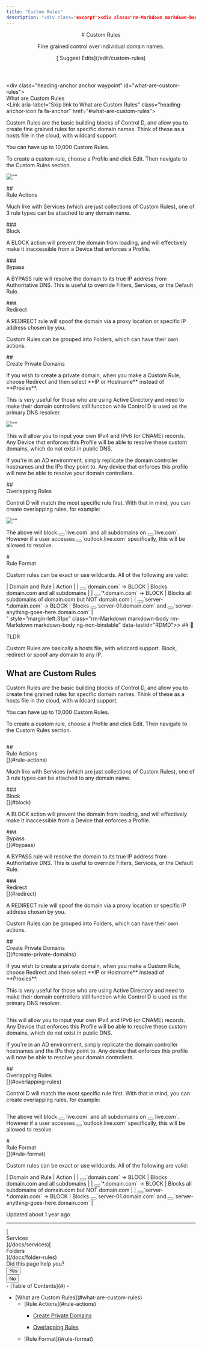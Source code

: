 ```yaml
---
title: "Custom Rules"
description: "<div class="excerpt"><div class="rm-Markdown markdown-body" data-testid="RDMD"><p>Fine grained control over individual domain names.</p></div></div></div><div class="col-xs-3">[<i aria-hidden="true" class="icon icon-edit"></i> Suggest Edits](/edit/custom-rules)</div></div></header><div class="grid-container-fluid" id="content-container"><section class="content-body grid-75"><div dehydrated="> ## <span class=&quot;callout-icon&quot;>📘</span><p>TLDR</p>"
---
```


<header id="content-head"><div class="row clearfix"><div class="col-xs-9"># Custom Rules

<div class="excerpt"><div class="rm-Markdown markdown-body" data-testid="RDMD"><p>Fine grained control over individual domain names.</p></div></div></div><div class="col-xs-3">[<i aria-hidden="true" class="icon icon-edit"></i> Suggest Edits](/edit/custom-rules)</div></div></header><div class="grid-container-fluid" id="content-container"><section class="content-body grid-75"><div dehydrated="> ## <span class=&quot;callout-icon&quot;>📘</span><p>TLDR</p>

<p>Custom Rules are basically a hosts file, with wildcard support. Block, redirect or spoof any domain to any IP.</p>

# <div class=&quot;heading-anchor anchor waypoint&quot; id=&quot;what-are-custom-rules&quot;></div><div class=&quot;heading-text&quot;><div id=&quot;section-what-are-custom-rules&quot; class=&quot;heading-anchor_backwardsCompatibility&quot;></div>What are Custom Rules</div><Link aria-label=&quot;Skip link to What are Custom Rules&quot; class=&quot;heading-anchor-icon fa fa-anchor&quot; href=&quot;#what-are-custom-rules&quot;></Link>

<p>Custom Rules are the basic building blocks of Control D, and allow you to create fine grained rules for specific domain names. Think of these as a hosts file in the cloud, with wildcard support. </p>
<p>You can have up to 10,000 Custom Rules.</p>
<p>To create a custom rule, choose a Profile and click Edit. Then navigate to the Custom Rules section.</p>
<p><span aria-label=&quot;&quot; class=&quot;img lightbox closed&quot; role=&quot;button&quot; tabindex=&quot;0&quot;><span class=&quot;lightbox-inner&quot;><Image alt=&quot;&quot; loading=&quot;lazy&quot; src=&quot;https://files.readme.io/ccb7b09-small-custoim_rulesv2.PNG&quot; align=&quot;&quot; caption=&quot;&quot; height=&quot;auto&quot; title=&quot;&quot; width=&quot;auto&quot;/></span></span></p>
## <div class=&quot;heading-anchor anchor waypoint&quot; id=&quot;rule-actions&quot;></div><div class=&quot;heading-text&quot;><div id=&quot;section-rule-actions&quot; class=&quot;heading-anchor_backwardsCompatibility&quot;></div>Rule Actions</div><Link aria-label=&quot;Skip link to Rule Actions&quot; class=&quot;heading-anchor-icon fa fa-anchor&quot; href=&quot;#rule-actions&quot;></Link>

<p>Much like with Services (which are just collections of Custom Rules), one of 3 rule types can be attached to any domain name.</p>
### <div class=&quot;heading-anchor anchor waypoint&quot; id=&quot;block&quot;></div><div class=&quot;heading-text&quot;><div id=&quot;section-block&quot; class=&quot;heading-anchor_backwardsCompatibility&quot;></div>Block</div><Link aria-label=&quot;Skip link to Block&quot; class=&quot;heading-anchor-icon fa fa-anchor&quot; href=&quot;#block&quot;></Link>

<p>A BLOCK action will prevent the domain from loading, and will effectively make it inaccessible from a Device that enforces a Profile.  </p>
### <div class=&quot;heading-anchor anchor waypoint&quot; id=&quot;bypass&quot;></div><div class=&quot;heading-text&quot;><div id=&quot;section-bypass&quot; class=&quot;heading-anchor_backwardsCompatibility&quot;></div>Bypass</div><Link aria-label=&quot;Skip link to Bypass&quot; class=&quot;heading-anchor-icon fa fa-anchor&quot; href=&quot;#bypass&quot;></Link>

<p>A BYPASS rule will resolve the domain to its true IP address from Authoritative DNS. This is useful to override Filters, Services, or the Default Rule. </p>
### <div class=&quot;heading-anchor anchor waypoint&quot; id=&quot;redirect&quot;></div><div class=&quot;heading-text&quot;><div id=&quot;section-redirect&quot; class=&quot;heading-anchor_backwardsCompatibility&quot;></div>Redirect</div><Link aria-label=&quot;Skip link to Redirect&quot; class=&quot;heading-anchor-icon fa fa-anchor&quot; href=&quot;#redirect&quot;></Link>

<p>A REDIRECT rule will spoof the domain via a proxy location or specific IP address chosen by you.</p>
<p>Custom Rules can be grouped into Folders, which can have their own actions.</p>
## <div class=&quot;heading-anchor anchor waypoint&quot; id=&quot;create-private-domains&quot;></div><div class=&quot;heading-text&quot;><div id=&quot;section-create-private-domains&quot; class=&quot;heading-anchor_backwardsCompatibility&quot;></div>Create Private Domains</div><Link aria-label=&quot;Skip link to Create Private Domains&quot; class=&quot;heading-anchor-icon fa fa-anchor&quot; href=&quot;#create-private-domains&quot;></Link>

<p>If you wish to create a private domain, when you make a Custom Rule, choose Redirect and then select **IP or Hostname** instead of **Proxies**.</p>
<p>This is very useful for those who are using Active Directory and need to make their domain controllers still function while Control D is used as the primary DNS resolver. </p>
<p><span aria-label=&quot;&quot; class=&quot;img lightbox closed&quot; role=&quot;button&quot; tabindex=&quot;0&quot;><span class=&quot;lightbox-inner&quot;><Image alt=&quot;&quot; loading=&quot;lazy&quot; src=&quot;https://files.readme.io/95478e4-image.png&quot; align=&quot;&quot; caption=&quot;&quot; height=&quot;auto&quot; title=&quot;&quot; width=&quot;auto&quot;/></span></span></p>
<p>This will allow you to input your own IPv4 and IPv6 (or CNAME) records. Any Device that enforces this Profile will be able to resolve these custom domains, which do not exist in public DNS. </p>
<p>If you&#x27;re in an AD environment, simply replicate the domain controller hostnames and the IPs they point to. Any device that enforces this profile will now be able to resolve your domain controllers. </p>
## <div class=&quot;heading-anchor anchor waypoint&quot; id=&quot;overlapping-rules&quot;></div><div class=&quot;heading-text&quot;><div id=&quot;section-overlapping-rules&quot; class=&quot;heading-anchor_backwardsCompatibility&quot;></div>Overlapping Rules</div><Link aria-label=&quot;Skip link to Overlapping Rules&quot; class=&quot;heading-anchor-icon fa fa-anchor&quot; href=&quot;#overlapping-rules&quot;></Link>

<p>Control D will match the most specific rule first. With that in mind, you can create overlapping rules, for example:</p>
<p><span aria-label=&quot;&quot; class=&quot;img lightbox closed&quot; role=&quot;button&quot; tabindex=&quot;0&quot;><span class=&quot;lightbox-inner&quot;><Image alt=&quot;&quot; loading=&quot;lazy&quot; src=&quot;https://files.readme.io/4e13d49-image.png&quot; align=&quot;&quot; caption=&quot;&quot; height=&quot;auto&quot; title=&quot;&quot; width=&quot;auto&quot;/></span></span></p>
<p>The above will block <button aria-label=&quot;Copy Code&quot; class=&quot;rdmd-code-copy fa&quot;></button>`live.com` and all subdomains on <button aria-label=&quot;Copy Code&quot; class=&quot;rdmd-code-copy fa&quot;></button>`live.com`. However if a user accesses <button aria-label=&quot;Copy Code&quot; class=&quot;rdmd-code-copy fa&quot;></button>`outlook.live.com` specifically, this will be allowed to resolve. </p>
# <div class=&quot;heading-anchor anchor waypoint&quot; id=&quot;rule-format&quot;></div><div class=&quot;heading-text&quot;><div id=&quot;section-rule-format&quot; class=&quot;heading-anchor_backwardsCompatibility&quot;></div>Rule Format</div><Link aria-label=&quot;Skip link to Rule Format&quot; class=&quot;heading-anchor-icon fa fa-anchor&quot; href=&quot;#rule-format&quot;></Link>

<p>Custom rules can be exact or use wildcards. All of the following are valid:</p>

<div class=&quot;rdmd-table&quot;><div class=&quot;rdmd-table-inner&quot;>| Domain and Rule | Action |
| <button aria-label=&quot;Copy Code&quot; class=&quot;rdmd-code-copy fa&quot;></button>`domain.com` -> BLOCK | Blocks domain.com and all subdomains |
| <button aria-label=&quot;Copy Code&quot; class=&quot;rdmd-code-copy fa&quot;></button>`*.domain.com` -> BLOCK | Blocks all subdomains of domain.com but NOT domain.com |
| <button aria-label=&quot;Copy Code&quot; class=&quot;rdmd-code-copy fa&quot;></button>`server-*.domain.com` -> BLOCK | Blocks  <button aria-label=&quot;Copy Code&quot; class=&quot;rdmd-code-copy fa&quot;></button>`server-01.domain.com` and <button aria-label=&quot;Copy Code&quot; class=&quot;rdmd-code-copy fa&quot;></button>`server-anything-goes-here.domain.com` |</div></div>" style="margin-left:31px" class="rm-Markdown markdown-body rm-Markdown markdown-body ng-non-bindable" data-testid="RDMD">> ## <span class="callout-icon">📘</span><p>TLDR</p>

<p>Custom Rules are basically a hosts file, with wildcard support. Block, redirect or spoof any domain to any IP.</p>

# <div class="heading-anchor anchor waypoint" id="what-are-custom-rules"></div><div class="heading-text"><div id="section-what-are-custom-rules" class="heading-anchor_backwardsCompatibility"></div>What are Custom Rules</div>[](#what-are-custom-rules)

<p>Custom Rules are the basic building blocks of Control D, and allow you to create fine grained rules for specific domain names. Think of these as a hosts file in the cloud, with wildcard support. </p>
<p>You can have up to 10,000 Custom Rules.</p>
<p>To create a custom rule, choose a Profile and click Edit. Then navigate to the Custom Rules section.</p>
<p><span aria-label="" class="img lightbox closed" role="button" tabindex="0"><span class="lightbox-inner"><Image alt="" loading="lazy" src="https://files.readme.io/ccb7b09-small-custoim_rulesv2.PNG" align="" caption="" height="auto" title="" width="auto"></span></span></p>
## <div class="heading-anchor anchor waypoint" id="rule-actions"></div><div class="heading-text"><div id="section-rule-actions" class="heading-anchor_backwardsCompatibility"></div>Rule Actions</div>[](#rule-actions)

<p>Much like with Services (which are just collections of Custom Rules), one of 3 rule types can be attached to any domain name.</p>
### <div class="heading-anchor anchor waypoint" id="block"></div><div class="heading-text"><div id="section-block" class="heading-anchor_backwardsCompatibility"></div>Block</div>[](#block)

<p>A BLOCK action will prevent the domain from loading, and will effectively make it inaccessible from a Device that enforces a Profile.  </p>
### <div class="heading-anchor anchor waypoint" id="bypass"></div><div class="heading-text"><div id="section-bypass" class="heading-anchor_backwardsCompatibility"></div>Bypass</div>[](#bypass)

<p>A BYPASS rule will resolve the domain to its true IP address from Authoritative DNS. This is useful to override Filters, Services, or the Default Rule. </p>
### <div class="heading-anchor anchor waypoint" id="redirect"></div><div class="heading-text"><div id="section-redirect" class="heading-anchor_backwardsCompatibility"></div>Redirect</div>[](#redirect)

<p>A REDIRECT rule will spoof the domain via a proxy location or specific IP address chosen by you.</p>
<p>Custom Rules can be grouped into Folders, which can have their own actions.</p>
## <div class="heading-anchor anchor waypoint" id="create-private-domains"></div><div class="heading-text"><div id="section-create-private-domains" class="heading-anchor_backwardsCompatibility"></div>Create Private Domains</div>[](#create-private-domains)

<p>If you wish to create a private domain, when you make a Custom Rule, choose Redirect and then select **IP or Hostname** instead of **Proxies**.</p>
<p>This is very useful for those who are using Active Directory and need to make their domain controllers still function while Control D is used as the primary DNS resolver. </p>
<p><span aria-label="" class="img lightbox closed" role="button" tabindex="0"><span class="lightbox-inner"><Image alt="" loading="lazy" src="https://files.readme.io/95478e4-image.png" align="" caption="" height="auto" title="" width="auto"></span></span></p>
<p>This will allow you to input your own IPv4 and IPv6 (or CNAME) records. Any Device that enforces this Profile will be able to resolve these custom domains, which do not exist in public DNS. </p>
<p>If you're in an AD environment, simply replicate the domain controller hostnames and the IPs they point to. Any device that enforces this profile will now be able to resolve your domain controllers. </p>
## <div class="heading-anchor anchor waypoint" id="overlapping-rules"></div><div class="heading-text"><div id="section-overlapping-rules" class="heading-anchor_backwardsCompatibility"></div>Overlapping Rules</div>[](#overlapping-rules)

<p>Control D will match the most specific rule first. With that in mind, you can create overlapping rules, for example:</p>
<p><span aria-label="" class="img lightbox closed" role="button" tabindex="0"><span class="lightbox-inner"><Image alt="" loading="lazy" src="https://files.readme.io/4e13d49-image.png" align="" caption="" height="auto" title="" width="auto"></span></span></p>
<p>The above will block <button aria-label="Copy Code" class="rdmd-code-copy fa"></button>`<span class="cm-s-neo" data-testid="SyntaxHighlighter">live.com</span>` and all subdomains on <button aria-label="Copy Code" class="rdmd-code-copy fa"></button>`<span class="cm-s-neo" data-testid="SyntaxHighlighter">live.com</span>`. However if a user accesses <button aria-label="Copy Code" class="rdmd-code-copy fa"></button>`<span class="cm-s-neo" data-testid="SyntaxHighlighter">outlook.live.com</span>` specifically, this will be allowed to resolve. </p>
# <div class="heading-anchor anchor waypoint" id="rule-format"></div><div class="heading-text"><div id="section-rule-format" class="heading-anchor_backwardsCompatibility"></div>Rule Format</div>[](#rule-format)

<p>Custom rules can be exact or use wildcards. All of the following are valid:</p>

<div class="rdmd-table"><div class="rdmd-table-inner">| Domain and Rule | Action |
| <button aria-label="Copy Code" class="rdmd-code-copy fa"></button>`<span class="cm-s-neo" data-testid="SyntaxHighlighter">domain.com</span>` -> BLOCK | Blocks domain.com and all subdomains |
| <button aria-label="Copy Code" class="rdmd-code-copy fa"></button>`<span class="cm-s-neo" data-testid="SyntaxHighlighter">*.domain.com</span>` -> BLOCK | Blocks all subdomains of domain.com but NOT domain.com |
| <button aria-label="Copy Code" class="rdmd-code-copy fa"></button>`<span class="cm-s-neo" data-testid="SyntaxHighlighter">server-*.domain.com</span>` -> BLOCK | Blocks  <button aria-label="Copy Code" class="rdmd-code-copy fa"></button>`<span class="cm-s-neo" data-testid="SyntaxHighlighter">server-01.domain.com</span>` and <button aria-label="Copy Code" class="rdmd-code-copy fa"></button>`<span class="cm-s-neo" data-testid="SyntaxHighlighter">server-anything-goes-here.domain.com</span>` |</div></div></div><div class="UpdatedAt"><p class="DateLine "><i class="icon icon-watch"></i>Updated<!-- --> <!-- -->about 1 year ago<!-- --> </p></div><hr class="NextStepsDivider"><nav aria-label="Pagination Controls" class="PaginationControlsjDYuqu8pBMUy rm-Pagination">[<span class="PaginationControls-iconZbaZ3tgyhNmI icon-arrow-left2"></span><div class="PaginationControls-text3qEXHZU00znD PaginationControls-text_left3wBkn4C9R0W_">Services</div>](/docs/services)[<div class="PaginationControls-text3qEXHZU00znD PaginationControls-text_right3EIfWubgRVVP">Folders</div><span class="PaginationControls-iconZbaZ3tgyhNmI icon-arrow-right2"></span>](/docs/folder-rules)</nav><div class="rm-PageThumbs PageThumbs"><div class="PageThumbs-helpful">Did this page help you?<div class="PageThumbs-cta"><div class="Dropdown Dropdown_closed"><button aria-haspopup="dialog" class="Button Button_sm PageThumbs-button Dropdown-toggle Button_secondary Button_secondary_text" type="button" aria-expanded="false"><i class="icon icon-thumbs-up-2"></i><span>Yes</span></button></div><div class="Dropdown Dropdown_closed"><button aria-haspopup="dialog" class="Button Button_sm PageThumbs-button Dropdown-toggle Button_secondary Button_secondary_text" type="button" aria-expanded="false"><i class="icon icon-thumbs-down1"></i><span>No</span></button></div></div></div></div></section><section class="content-toc grid-25"><nav>- [<i class="icon icon-text-align-left"></i>Table of Contents](#)
- <ul>
<li>
[What are Custom Rules](#what-are-custom-rules)
<ul>
<li>[Rule Actions](#rule-actions)

- [Create Private Domains](#create-private-domains)

- [Overlapping Rules](#overlapping-rules)

</li>
<li>
[Rule Format](#rule-format)
</li>
</ul></li></ul></nav></section></div><div class="ModalWrapper" id="tutorialmodal-root"></div>